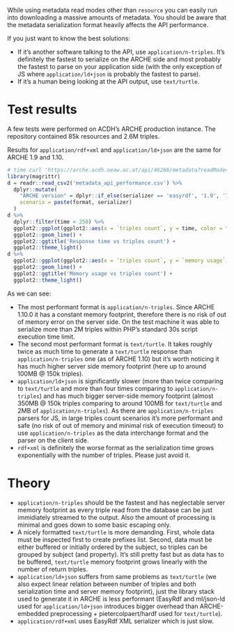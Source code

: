 While using metadata read modes other than `resource` you can easily run into downloading a massive amounts of metadata.
You should be aware that the metadata serialization format heavily affects the API performance.

If you just want to know the best solutions:

* If it's another software talking to the API, use `application/n-triples`. It's definitely the fastest to serialize on the ARCHE side and most probably the fastest to parse on your application side (with the only exception of JS where `application/ld+json` is probably the fastest to parse).
* If it's a human being looking at the API output, use `text/turtle`.

# Test results

A few tests were performed on ACDH's ARCHE production instance.
The repository contained 85k resources and 2.6M triples.

Results for `application/rdf+xml` and `application/ld+json` are the same for ARCHE 1.9 and 1.10.

```r
# time curl 'https://arche.acdh.oeaw.ac.at/api/46266/metadata?readMode=neighbors&parentProperty=https%3A%2F%2Fvocabs.acdh.oeaw.ac.at%2Fschema%23isPartOf&format=text/turtle' > /dev/null
library(magrittr)
d = readr::read_csv2('metadata_api_performance.csv') %>%
  dplyr::mutate(
    "ARCHE version" = dplyr::if_else(serializer == 'easyrdf', '1.9', '1.10'),
    scenario = paste(format, serializer)
  )
d %>% 
  dplyr::filter(time < 250) %>%
  ggplot2::ggplot(ggplot2::aes(x = `triples count`, y = time, color = format, linetype = `ARCHE version`, group = scenario)) +
  ggplot2::geom_line() +
  ggplot2::ggtitle('Response time vs triples count') +
  ggplot2::theme_light()
d %>% 
  ggplot2::ggplot(ggplot2::aes(x = `triples count`, y = `memory usage`, color = format, linetype = `ARCHE version`, group = scenario)) +
  ggplot2::geom_line() +
  ggplot2::ggtitle('Memory usage vs triples count') +
  ggplot2::theme_light()
```

As we can see:

* The most performant format is `application/n-triples`. Since ARCHE 1.10.0 it has a constant memory footprint, therefore there is no risk of out of memory error on the server side. On the test machine it was able to serialize more than 2M triples within PHP's standard 30s script execution time limit.
* The second most performant format is `text/turtle`. It takes roughly twice as much time to generate a `text/turtle` response than `application/n-triples` one (as of ARCHE 1.10) but it's worth noticing it has much higher server side memory footprint (here up to around 100MB @ 150k triples).
* `application/ld+json` is significantly slower (more than twice comparing to `text/turtle` and more than four times comparing to `application/n-triples`) and has much bigger server-side memory footprint (almost 350MB @ 150k triples comparing to around 100MB for `text/turtle` and 2MB of `application/n-triples`). As there are `application/n-triples` parsers for JS, in large triples count scenarios it's more performant and safe (no risk of out of memory and minimal risk of execution timeout) to use `application/n-triples` as the data interchange format and the parser on the client side.
* `rdf+xml` is definitely the worse format as the serialization time grows exponentially with the number of triples. Please just avoid it.

# Theory

* `application/n-triples` should be the fastest and has neglectable server memory footprint as every triple read from the database can be just immidiately streamed to the output. Also the amount of processing is minimal and goes down to some basic escaping only.
* A nicely formatted `text/turtle` is more demanding. First, whole data must be inspected first to create prefixes list. Second, data must be either buffered or initially ordered by the subject, so triples can be grouped by subject (and property). It's still pretty fast but as data has to be buffered, `text/turtle` memory footprint grows linearly with the number of return triples.
* `application/ld+json` suffers from same problems as `text/turtle` (we also expect linear relation between number of triples and both serialization time and server memory footprint), just the library stack used to generate it in ARCHE is less performant (EasyRdf and ml/json-ld used for `application/ld+json` introduces bigger overhead than ARCHE-embedded preprocessing + pietercolpaert/hardf used for `text/turtle`).
* `application/rdf+xml` uses EasyRdf XML serializer which is just slow.
